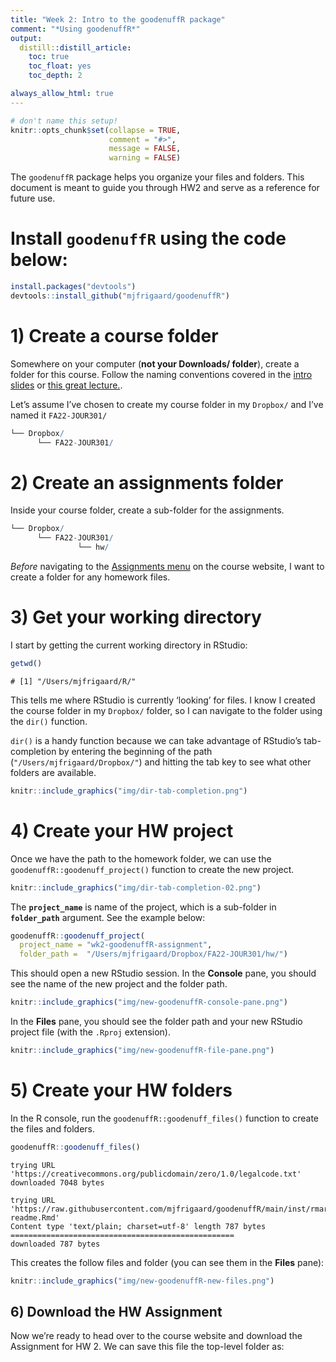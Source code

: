 ```yaml
---
title: "Week 2: Intro to the goodenuffR package"
comment: "*Using goodenuffR*"
output:
  distill::distill_article:
    toc: true
    toc_float: yes
    toc_depth: 2

always_allow_html: true
---
```


```r
# don't name this setup!
knitr::opts_chunk$set(collapse = TRUE,
                      comment = "#>",
                      message = FALSE,
                      warning = FALSE)
```


The `goodenuffR` package helps you organize your files and folders. This document is meant to guide you through HW2 and serve as a reference for future use. 

# Install `goodenuffR` using the code below: 

```r
install.packages("devtools")
devtools::install_github("mjfrigaard/goodenuffR")
```

# 1) Create a course folder 

Somewhere on your computer (**not your Downloads/ folder**), create a folder for this course. Follow the naming conventions covered in the [intro slides](https://mjfrigaard.github.io/FA22-JOUR301/slides/intro-to-files-directories.html#1) or [this great lecture.](http://www2.stat.duke.edu/~rcs46/lectures_2015/01-markdown-git/slides/naming-slides/naming-slides.pdf).

Let's assume I've chosen to create my course folder in my `Dropbox/` and I've named it `FA22-JOUR301/`

```r
└── Dropbox/
      └── FA22-JOUR301/
```

# 2) Create an assignments folder 

Inside your course folder, create a sub-folder for the assignments.

```r
└── Dropbox/
      └── FA22-JOUR301/
               └── hw/
```

*Before* navigating to the [Assignments menu]() on the course website, I want to create a folder for any homework files.  

# 3) Get your working directory

I start by getting the current working directory in RStudio: 

```r
getwd()
```

```
# [1] "/Users/mjfrigaard/R/"
```

This tells me where RStudio is currently 'looking' for files. I know I created the course folder in my `Dropbox/` folder, so I can navigate to the folder using the `dir()` function. 

`dir()` is a handy function because we can take advantage of RStudio's tab-completion by entering the beginning of the path (`"/Users/mjfrigaard/Dropbox/"`) and hitting the tab key to see what other folders are available. 

```r
knitr::include_graphics("img/dir-tab-completion.png")
```

# 4) Create your HW project

Once we have the path to the homework folder, we can use the `goodenuffR::goodenuff_project()` function to create the new project. 

```r
knitr::include_graphics("img/dir-tab-completion-02.png")
```

The **`project_name`** is name of the project, which is a sub-folder in **`folder_path`** argument. See the example below:

```r
goodenuffR::goodenuff_project(
  project_name = "wk2-goodenuffR-assignment", 
  folder_path =  "/Users/mjfrigaard/Dropbox/FA22-JOUR301/hw/")
```

This should open a new RStudio session. In the **Console** pane, you should see the name of the new project and the folder path. 

```r
knitr::include_graphics("img/new-goodenuffR-console-pane.png")
```

In the **Files** pane, you should see the folder path and your new RStudio project file (with the `.Rproj` extension).

```r
knitr::include_graphics("img/new-goodenuffR-file-pane.png")
```

# 5) Create your HW folders 

In the R console, run the `goodenuffR::goodenuff_files()` function to create the files and folders. 

```r
goodenuffR::goodenuff_files()
```

```
trying URL 'https://creativecommons.org/publicdomain/zero/1.0/legalcode.txt'
downloaded 7048 bytes

trying URL 'https://raw.githubusercontent.com/mjfrigaard/goodenuffR/main/inst/rmarkdown/templates/goodenuffR_readme/goodenuffR-readme.Rmd'
Content type 'text/plain; charset=utf-8' length 787 bytes
==================================================
downloaded 787 bytes
```

This creates the follow files and folder (you can see them in the **Files** pane): 

```r
knitr::include_graphics("img/new-goodenuffR-new-files.png")
```

## 6) Download the HW Assignment 

Now we're ready to head over to the course website and download the Assignment for HW 2. We can save this file the top-level folder as: 

